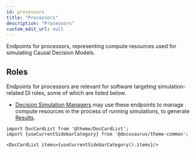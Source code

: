 ```yaml
---
id: processors
title: "Processors"
description: "Processors"
custom_edit_url: null
---
```




Endpoints for processors, representing compute resources used for simulating Causal Decision Models.

## Roles

Endpoints for processors are relevant for software targeting simulation-related DI roles, some of which are listed below.

- [Decision Simulation Managers](http://opendi.org/roles-user-stories/Roles/Decision%20Simulation%20Manager/) may use these endpoints to manage compute resources in the process of running simulations, to generate [Results](api/results.tag.mdx).



```mdx-code-block
import DocCardList from '@theme/DocCardList';
import {useCurrentSidebarCategory} from '@docusaurus/theme-common';

<DocCardList items={useCurrentSidebarCategory().items}/>
```
      